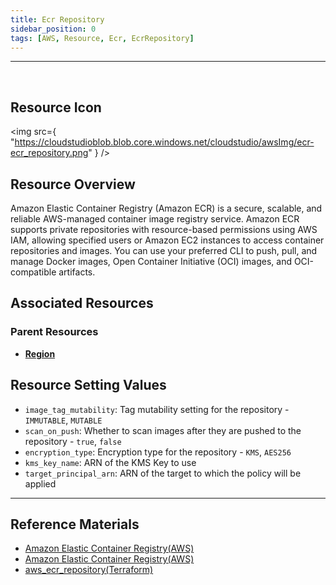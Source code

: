 ```yaml
---
title: Ecr Repository
sidebar_position: 0
tags: [AWS, Resource, Ecr, EcrRepository]
---
```


<hr />
<br />

## Resource Icon

<img
    src={
        "https://cloudstudioblob.blob.core.windows.net/cloudstudio/awsImg/ecr-ecr_repository.png"
    }
/>

## Resource Overview

Amazon Elastic Container Registry (Amazon ECR) is a secure, scalable, and reliable AWS-managed container image registry service. 
Amazon ECR supports private repositories with resource-based permissions using AWS IAM, allowing specified users or Amazon EC2 instances to access container repositories and images. 
You can use your preferred CLI to push, pull, and manage Docker images, Open Container Initiative (OCI) images, and OCI-compatible artifacts.

## Associated Resources

### Parent Resources

-   [**Region**](https://docs.cstudio.app/docs/resource/aws/Base/Region)

## Resource Setting Values

-   `image_tag_mutability`: Tag mutability setting for the repository - `IMMUTABLE`, `MUTABLE`
-   `scan_on_push`: Whether to scan images after they are pushed to the repository - `true`, `false`
-   `encryption_type`: Encryption type for the repository - `KMS`, `AES256`
-   `kms_key_name`: ARN of the KMS Key to use
-   `target_principal_arn`: ARN of the target to which the policy will be applied

---

## Reference Materials

-   [Amazon Elastic Container Registry(AWS)](https://docs.aws.amazon.com/ko_kr/AmazonECR/latest/userguide/what-is-ecr.html)
-   [Amazon Elastic Container Registry(AWS)](https://aws.amazon.com/ko/ecr/pricing/?nc2=type_a)
-   [aws_ecr_repository(Terraform)](https://registry.terraform.io/providers/hashicorp/aws/latest/docs/resources/ecr_repository)
